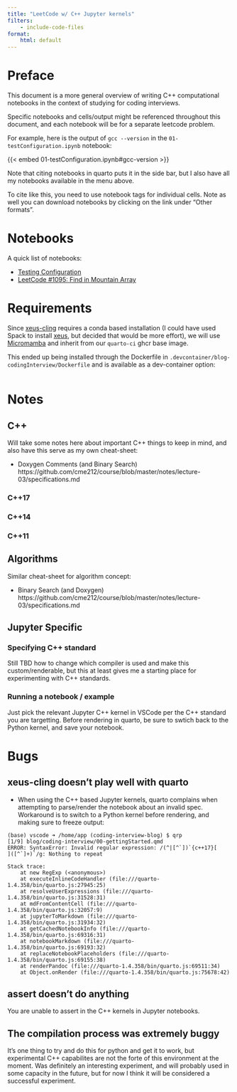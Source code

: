 ```yaml
---
title: "LeetCode w/ C++ Jupyter kernels"
filters:
    - include-code-files
format:
    html: default
---
```


# Preface

This document is a more general overview of writing C++ computational notebooks in the context of studying for coding interviews.

Specific notebooks and cells/output might be referenced throughout this document, and each notebook will be for a separate leetcode problem.

For example, here is the output of `gcc --version` in the `01-testConfiguration.ipynb` notebook:

{{< embed 01-testConfiguration.ipynb#gcc-version >}}

Note that citing notebooks in quarto puts it in the side bar, but I also have all my notebooks available in the menu above.

To cite like this, you need to use notebook tags for individual cells. Note as well you can download notebooks by clicking on the link under "Other formats".

# Notebooks

A quick list of notebooks:

- [Testing Configuration](#01-testConfiguration.ipynb)
- [LeetCode #1095: Find in Mountain Array](#02-leetCode1095.ipynb)

# Requirements

Since [xeus-cling](https://github.com/jupyter-xeus/xeus-cling) requires a conda based installation (I could have used Spack to install [xeus](https://github.com/spack/spack/blob/develop/var/spack/repos/builtin/packages/xeus/package.py), but decided that would be more effort), we will use [Micromamba](https://mamba.readthedocs.io/en/latest/user_guide/micromamba.html) and inherit from our `quarto-ci` ghcr base image.

This ended up being installed through the Dockerfile in `.devcontainer/blog-codingInterview/Dockerfile` and is available as a dev-container option:

```.Dockerfile
```

# Notes

## C++

Will take some notes here about important C++ things to keep in mind, and also have this serve as my own cheat-sheet:

- Doxygen Comments (and Binary Search) https://github.com/cme212/course/blob/master/notes/lecture-03/specifications.md

### C++17

### C++14

### C++11

## Algorithms

Similar cheat-sheet for algorithm concept:

- Binary Search (and Doxygen) https://github.com/cme212/course/blob/master/notes/lecture-03/specifications.md

## Jupyter Specific

### Specifying C++ standard

Still TBD how to change which compiler is used and make this custom/renderable, but this at least gives me a starting place for experimenting with C++ standards.

### Running a notebook / example

Just pick the relevant Jupyter C++ kernel in VSCode per the C++ standard you are targetting. Before rendering in quarto, be sure to swtich back to the Python kernel, and save your notebook.

# Bugs

## xeus-cling doesn't play well with quarto

- When using the C++ based Jupyter kernels, quarto complains when attempting to parse/render the notebook about an invalid spec. Workaround is to switch to a Python kernel before rendering, and making sure to freeze output:

```
(base) vscode ➜ /home/app (coding-interview-blog) $ qrp
[1/9] blog/coding-interview/00-gettingStarted.qmd
ERROR: SyntaxError: Invalid regular expression: /(^|[^`])`{c++17}[      ]([^`]+)`/g: Nothing to repeat

Stack trace:
    at new RegExp (<anonymous>)
    at executeInlineCodeHandler (file:///quarto-1.4.358/bin/quarto.js:27945:25)
    at resolveUserExpressions (file:///quarto-1.4.358/bin/quarto.js:31528:31)
    at mdFromContentCell (file:///quarto-1.4.358/bin/quarto.js:32057:9)
    at jupyterToMarkdown (file:///quarto-1.4.358/bin/quarto.js:31934:32)
    at getCachedNotebookInfo (file:///quarto-1.4.358/bin/quarto.js:69316:31)
    at notebookMarkdown (file:///quarto-1.4.358/bin/quarto.js:69193:32)
    at replaceNotebookPlaceholders (file:///quarto-1.4.358/bin/quarto.js:69155:38)
    at renderPandoc (file:///quarto-1.4.358/bin/quarto.js:69511:34)
    at Object.onRender (file:///quarto-1.4.358/bin/quarto.js:75678:42)
```

## assert doesn't do anything

You are unable to assert in the C++ kernels in Jupyter notebooks.

## The compilation process was extremely buggy

It's one thing to try and do this for python and get it to work, but experimental C++ capabilites are not the forte of this environment at the moment. Was definitely an interesting experiment, and will probably used in some capacity in the future, but for now I think it will be considered a successful experiment.
